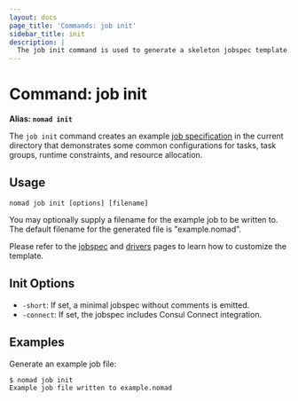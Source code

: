 ```yaml
---
layout: docs
page_title: 'Commands: job init'
sidebar_title: init
description: |
  The job init command is used to generate a skeleton jobspec template.
---
```


# Command: job init

**Alias: `nomad init`**

The `job init` command creates an example [job specification][jobspec] in the
current directory that demonstrates some common configurations for tasks, task
groups, runtime constraints, and resource allocation.

## Usage

```plaintext
nomad job init [options] [filename]
```

You may optionally supply a filename for the example job to be written to. The
default filename for the generated file is "example.nomad".

Please refer to the [jobspec] and [drivers] pages to learn how to customize the
template.

## Init Options

- `-short`: If set, a minimal jobspec without comments is emitted.
- `-connect`: If set, the jobspec includes Consul Connect integration.

## Examples

Generate an example job file:

```shell
$ nomad job init
Example job file written to example.nomad
```

[jobspec]: /docs/job-specification 'Nomad Job Specification'
[drivers]: /docs/drivers 'Nomad Task Drivers documentation'
